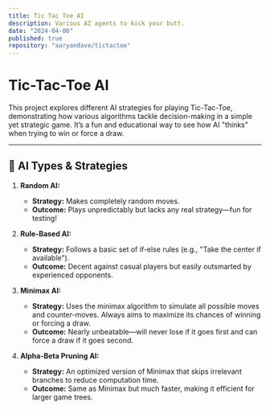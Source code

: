 ```yaml
---
title: Tic Tac Toe AI
description: Various AI agents to kick your butt.
date: "2024-04-06"
published: true
repository: "aaryandave/tictactoe"
---
```


# Tic-Tac-Toe AI  

This project explores different AI strategies for playing Tic-Tac-Toe, demonstrating how various algorithms tackle decision-making in a simple yet strategic game. It’s a fun and educational way to see how AI "thinks" when trying to win or force a draw.

---

## 🤖 **AI Types & Strategies**  

1. **Random AI:**  
   - **Strategy:** Makes completely random moves.  
   - **Outcome:** Plays unpredictably but lacks any real strategy—fun for testing!  

2. **Rule-Based AI:**  
   - **Strategy:** Follows a basic set of if-else rules (e.g., "Take the center if available").  
   - **Outcome:** Decent against casual players but easily outsmarted by experienced opponents.  

3. **Minimax AI:**  
   - **Strategy:** Uses the minimax algorithm to simulate all possible moves and counter-moves. Always aims to maximize its chances of winning or forcing a draw.  
   - **Outcome:** Nearly unbeatable—will never lose if it goes first and can force a draw if it goes second.

4. **Alpha-Beta Pruning AI:**  
   - **Strategy:** An optimized version of Minimax that skips irrelevant branches to reduce computation time.  
   - **Outcome:** Same as Minimax but much faster, making it efficient for larger game trees.  